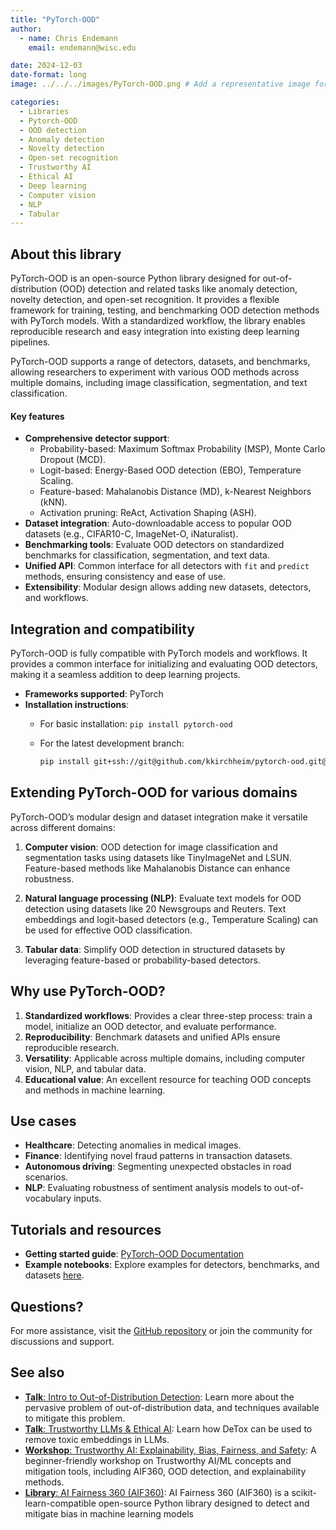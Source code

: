 ```yaml
---
title: "PyTorch-OOD"
author: 
  - name: Chris Endemann
    email: endemann@wisc.edu

date: 2024-12-03
date-format: long
image: ../../../images/PyTorch-OOD.png # Add a representative image for this library resource in the images folder.

categories: 
  - Libraries
  - Pytorch-OOD
  - OOD detection
  - Anomaly detection
  - Novelty detection
  - Open-set recognition
  - Trustworthy AI
  - Ethical AI
  - Deep learning
  - Computer vision
  - NLP
  - Tabular
---
```


## About this library

PyTorch-OOD is an open-source Python library designed for out-of-distribution (OOD) detection and related tasks like anomaly detection, novelty detection, and open-set recognition. It provides a flexible framework for training, testing, and benchmarking OOD detection methods with PyTorch models. With a standardized workflow, the library enables reproducible research and easy integration into existing deep learning pipelines.

PyTorch-OOD supports a range of detectors, datasets, and benchmarks, allowing researchers to experiment with various OOD methods across multiple domains, including image classification, segmentation, and text classification.

#### Key features
- **Comprehensive detector support**:
  - Probability-based: Maximum Softmax Probability (MSP), Monte Carlo Dropout (MCD).
  - Logit-based: Energy-Based OOD detection (EBO), Temperature Scaling.
  - Feature-based: Mahalanobis Distance (MD), k-Nearest Neighbors (kNN).
  - Activation pruning: ReAct, Activation Shaping (ASH).
- **Dataset integration**: Auto-downloadable access to popular OOD datasets (e.g., CIFAR10-C, ImageNet-O, iNaturalist).
- **Benchmarking tools**: Evaluate OOD detectors on standardized benchmarks for classification, segmentation, and text data.
- **Unified API**: Common interface for all detectors with `fit` and `predict` methods, ensuring consistency and ease of use.
- **Extensibility**: Modular design allows adding new datasets, detectors, and workflows.

## Integration and compatibility

PyTorch-OOD is fully compatible with PyTorch models and workflows. It provides a common interface for initializing and evaluating OOD detectors, making it a seamless addition to deep learning projects.

- **Frameworks supported**: PyTorch
- **Installation instructions**:
  - For basic installation: `pip install pytorch-ood`
  - For the latest development branch: 
    ```bash
    pip install git+ssh://git@github.com/kkirchheim/pytorch-ood.git@dev
    ```

## Extending PyTorch-OOD for various domains

PyTorch-OOD's modular design and dataset integration make it versatile across different domains:

1. **Computer vision**: OOD detection for image classification and segmentation tasks using datasets like TinyImageNet and LSUN. Feature-based methods like Mahalanobis Distance can enhance robustness.
   
2. **Natural language processing (NLP)**: Evaluate text models for OOD detection using datasets like 20 Newsgroups and Reuters. Text embeddings and logit-based detectors (e.g., Temperature Scaling) can be used for effective OOD classification.

3. **Tabular data**: Simplify OOD detection in structured datasets by leveraging feature-based or probability-based detectors.

## Why use PyTorch-OOD?

1. **Standardized workflows**: Provides a clear three-step process: train a model, initialize an OOD detector, and evaluate performance.
2. **Reproducibility**: Benchmark datasets and unified APIs ensure reproducible research.
3. **Versatility**: Applicable across multiple domains, including computer vision, NLP, and tabular data.
4. **Educational value**: An excellent resource for teaching OOD concepts and methods in machine learning.

## Use cases
- **Healthcare**: Detecting anomalies in medical images.
- **Finance**: Identifying novel fraud patterns in transaction datasets.
- **Autonomous driving**: Segmenting unexpected obstacles in road scenarios.
- **NLP**: Evaluating robustness of sentiment analysis models to out-of-vocabulary inputs.

## Tutorials and resources
- **Getting started guide**: [PyTorch-OOD Documentation](https://github.com/kkirchheim/pytorch-ood)
- **Example notebooks**: Explore examples for detectors, benchmarks, and datasets [here](https://github.com/kkirchheim/pytorch-ood/tree/main/examples).

## Questions?
For more assistance, visit the [GitHub repository](https://github.com/kkirchheim/pytorch-ood) or join the community for discussions and support.

## See also
- [**Talk**: Intro to Out-of-Distribution Detection](https://uw-madison-datascience.github.io/ML-X-Nexus/Learn/Videos/OOD-detection.html): Learn more about the pervasive problem of out-of-distribution data, and techniques available to mitigate this problem.
- [**Talk**: Trustworthy LLMs & Ethical AI](https://uw-madison-datascience.github.io/ML-X-Nexus/Applications/Videos/Forums/mlx_2024-05-11.html): Learn how DeTox can be used to remove toxic embeddings in LLMs.
- [**Workshop**: Trustworthy AI: Explainability, Bias, Fairness, and Safety](https://carpentries-incubator.github.io/fair-explainable-ml/index.html): A beginner-friendly workshop on Trustworthy AI/ML concepts and mitigation tools, including AIF360, OOD detection, and explainability methods.
- [**Library**: AI Fairness 360 (AIF360)](https://uw-madison-datascience.github.io/ML-X-Nexus/Toolbox/Libraries/AI-Fairness-360.html): AI Fairness 360 (AIF360) is a scikit-learn-compatible open-source Python library designed to detect and mitigate bias in machine learning models
